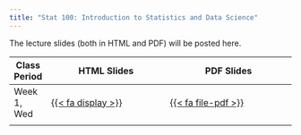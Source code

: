 ```yaml
---
title: "Stat 100: Introduction to Statistics and Data Science"
---
```


The lecture slides (both in HTML and PDF) will be posted here.

::: column-screen-inset-right
| Class Period | HTML Slides                                                                      | PDF Slides                                                                            |
|--------------|----------------------------------------------------------------------------------|---------------------------------------------------------------------------------------|
| Week 1, Wed  | [{{< fa display >}}](https://mcconvil.github.io/stat100f23/stat100_wk01wed.html) | [{{< fa file-pdf >}}](https://mcconvil.github.io/stat100f23/pdfs/stat100_wk01wed.pdf) |
|              |                                                                                  |                                                                                       |
:::
